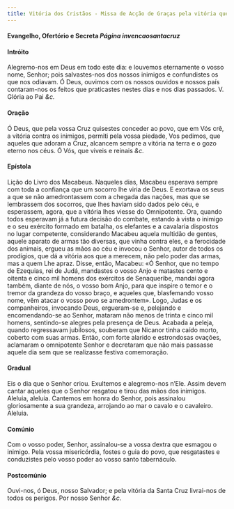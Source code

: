 ```yaml
---
title: Vitória dos Cristãos - Missa de Acção de Graças pela vitória que os cristãos alcançaram na luta contra os sarracenos
---
```


<h4 class="text-center">
  Evangelho, Ofertório e Secreta <em>Página invencaosantacruz</em>
</h4>


#### Intróito
<div class="container-fluid">
  <div class="row">
    <span class="text-justify"></span>
<span class="text-justify">
      Alegremo-nos em Deus em todo este dia: e louvemos eternamente o vosso
      nome, Senhor; pois salvastes-nos dos nossos inimigos e confundistes os que
      nos odiavam. Ó Deus, ouvimos com os nossos ouvidos e nossos país
      contaram-nos os feitos que praticastes nestes dias e nos dias passados. V.
      Glória ao Pai <em>&c.</em>
    </span>
</div>


#### Oração
<div class="container-fluid">
  <div class="row">
    <span class="text-justify"></span>
<span class="text-justify">
      Ó Deus, que pela vossa Cruz quisestes conceder ao povo, que em Vós crê, a
      vitória contra os inimigos, permiti pela vossa piedade, Vos pedimos, que
      aqueles que adoram a Cruz, alcancem sempre a vitória na terra e o gozo
      eterno nos céus. Ó Vós, que viveis e reinais <em>&c.</em>
    </span>
</div>


#### Epístola
<div class="container-fluid">
  <div class="row">
    <span class="text-justify"></span>
<span class="text-justify">Lição do Livro dos Macabeus.</span>
<span class="text-justify"></span>
<span class="text-justify">
      Naqueles dias, Macabeu esperava sempre com toda a confiança que um socorro
      lhe viria de Deus. E exortava os seus a que se não amedrontassem com a
      chegada das nações, mas que se lembrassem dos socorros, que lhes haviam
      sido dados pelo céu, e esperassem, agora, que a vitória lhes viesse do
      Omnipotente. Ora, quando todos esperavam já a futura decisão do combate,
      estando à vista o inimigo e o seu exército formado em batalha, os
      elefantes e a cavalaria dispostos no lugar competente, considerando
      Macabeu aquela multidão de gentes, aquele aparato de armas tão diversas,
      que vinha contra eles, e a ferocidade dos animais, ergueu as mãos ao céu e
      invocou o Senhor, autor de todos os prodígios, que dá a vitória aos que a
      merecem, não pelo poder das armas, mas a quem Lhe apraz. Disse, então,
      Macabeu: «Ó Senhor, que no tempo de Ezequias, rei de Judá, mandastes o
      vosso Anjo e matastes cento e oitenta e cinco mil homens dos exércitos de
      Senaqueribe, mandai agora também, diante de nós, o vosso bom Anjo, para
      que inspire o temor e o tremor da grandeza do vosso braço, e aqueles que,
      blasfemando vosso nome, vêm atacar o vosso povo se amedrontem». Logo,
      Judas e os companheiros, invocando Deus, ergueram-se e, pelejando e
      encomendando-se ao Senhor, mataram não menos de trinta e cinco mil homens,
      sentindo-se alegres pela presença de Deus. Acabada a peleja, quando
      regressavam jubilosos, souberam que Nicanor tinha caído morto, coberto com
      suas armas. Então, com forte alarido e estrondosas ovações, aclamaram o
      omnipotente Senhor e decretaram que não mais passasse aquele dia sem que
      se realizasse festiva comemoração.
    </span>
</div>


#### Gradual
<div class="container-fluid">
  <div class="row">
    <span class="text-justify"></span>
<span class="text-justify">
      Eis o dia que o Senhor criou. Exultemos e alegremo-nos n’Ele. Assim devem
      cantar aqueles que o Senhor resgatou e tirou das mãos dos inimigos.
    </span>
<span class="text-justify"></span>
<span class="text-justify">
      Aleluia, aleluia. Cantemos em honra do Senhor, pois assinalou
      gloriosamente a sua grandeza, arrojando ao mar o cavalo e o cavaleiro.
      Aleluia.
    </span>
</div>


#### Comúnio
<div class="container-fluid">
  <div class="row">
    <span class="text-justify"></span>
<span class="text-justify">
      Com o vosso poder, Senhor, assinalou-se a vossa dextra que esmagou o
      inimigo. Pela vossa misericórdia, fostes o guia do povo, que resgatastes e
      conduzistes pelo vosso poder ao vosso santo tabernáculo.
    </span>
</div>


#### Postcomúnio
<div class="container-fluid">
  <div class="row">
    <span class="text-justify"></span>
<span class="text-justify">
      Ouvi-nos, ó Deus, nosso Salvador; e pela vitória da Santa Cruz livrai-nos
      de todos os perigos. Por nosso Senhor <em>&c.</em>
    </span>
</div>
